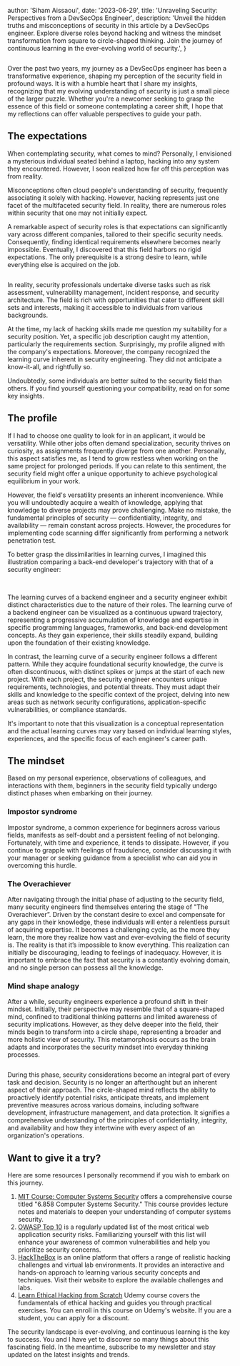 
  author: 'Siham Aissaoui',
  date: '2023-06-29',
  title: 'Unraveling Security: Perspectives from a DevSecOps Engineer',
  description:
    'Unveil the hidden truths and misconceptions of security in this article by a DevSecOps engineer. Explore diverse roles beyond hacking and witness the mindset transformation from square to circle-shaped thinking. Join the journey of continuous learning in the ever-evolving world of security.',
}


<Image src={stonehenge} alt="" />

Over the past two years, my journey as a DevSecOps engineer has been a transformative experience, shaping my perception of the security field in profound ways. It is with a humble heart that I share my insights, recognizing that my evolving understanding of security is just a small piece of the larger puzzle. Whether you're a newcomer seeking to grasp the essence of this field or someone contemplating a career shift, I hope that my reflections can offer valuable perspectives to guide your path.

## The expectations

When contemplating security, what comes to mind? Personally, I envisioned a mysterious individual seated behind a laptop, hacking into any system they encountered. However, I soon realized how far off this perception was from reality.

Misconceptions often cloud people's understanding of security, frequently associating it solely with hacking. However, hacking represents just one facet of the multifaceted security field. In reality, there are numerous roles within security that one may not initially expect.

A remarkable aspect of security roles is that expectations can significantly vary across different companies, tailored to their specific security needs. Consequently, finding identical requirements elsewhere becomes nearly impossible. Eventually, I discovered that this field harbors no rigid expectations. The only prerequisite is a strong desire to learn, while everything else is acquired on the job.

<Image src={job_expectations} alt="" />

In reality, security professionals undertake diverse tasks such as risk assessment, vulnerability management, incident response, and security architecture. The field is rich with opportunities that cater to different skill sets and interests, making it accessible to individuals from various backgrounds.

At the time, my lack of hacking skills made me question my suitability for a security position. Yet, a specific job description caught my attention, particularly the requirements section. Surprisingly, my profile aligned with the company's expectations. Moreover, the company recognized the learning curve inherent in security engineering. They did not anticipate a know-it-all, and rightfully so.

Undoubtedly, some individuals are better suited to the security field than others. If you find yourself questioning your compatibility, read on for some key insights.

## The profile

If I had to choose one quality to look for in an applicant, it would be versatility. While other jobs often demand specialization, security thrives on curiosity, as assignments frequently diverge from one another. Personally, this aspect satisfies me, as I tend to grow restless when working on the same project for prolonged periods. If you can relate to this sentiment, the security field might offer a unique opportunity to achieve psychological equilibrium in your work.

However, the field's versatility presents an inherent inconvenience. While you will undoubtedly acquire a wealth of knowledge, applying that knowledge to diverse projects may prove challenging. Make no mistake, the fundamental principles of security — confidentiality, integrity, and availability — remain constant across projects. However, the procedures for implementing code scanning differ significantly from performing a network penetration test.

To better grasp the dissimilarities in learning curves, I imagined this illustration comparing a back-end developer's trajectory with that of a security engineer:

<Image src={developer_learning_curve} alt="" />

<Image src={security_learning_curve} alt="" />

The learning curves of a backend engineer and a security engineer exhibit distinct characteristics due to the nature of their roles. The learning curve of a backend engineer can be visualized as a continuous upward trajectory, representing a progressive accumulation of knowledge and expertise in specific programming languages, frameworks, and back-end development concepts. As they gain experience, their skills steadily expand, building upon the foundation of their existing knowledge.

In contrast, the learning curve of a security engineer follows a different pattern. While they acquire foundational security knowledge, the curve is often discontinuous, with distinct spikes or jumps at the start of each new project. With each project, the security engineer encounters unique requirements, technologies, and potential threats. They must adapt their skills and knowledge to the specific context of the project, delving into new areas such as network security configurations, application-specific vulnerabilities, or compliance standards.

It's important to note that this visualization is a conceptual representation and the actual learning curves may vary based on individual learning styles, experiences, and the specific focus of each engineer's career path.

## The mindset

Based on my personal experience, observations of colleagues, and interactions with them, beginners in the security field typically undergo distinct phases when embarking on their journey.

### Impostor syndrome

Impostor syndrome, a common experience for beginners across various fields, manifests as self-doubt and a persistent feeling of not belonging. Fortunately, with time and experience, it tends to dissipate. However, if you continue to grapple with feelings of fraudulence, consider discussing it with your manager or seeking guidance from a specialist who can aid you in overcoming this hurdle.

### The Overachiever

After navigating through the initial phase of adjusting to the security field, many security engineers find themselves entering the stage of "The Overachiever”.  Driven by the constant desire to excel and compensate for any gaps in their knowledge, these individuals will enter a relentless pursuit of acquiring expertise. It becomes a challenging cycle, as the more they learn, the more they realize how vast and ever-evolving the field of security is. The reality is that it’s impossible to know everything. This realization can initially be discouraging, leading to feelings of inadequacy. However, it is important to embrace the fact that security is a constantly evolving domain, and no single person can possess all the knowledge.

### Mind shape analogy

After a while, security engineers experience a profound shift in their mindset. Initially, their perspective may resemble that of a square-shaped mind, confined to traditional thinking patterns and limited awareness of security implications. However, as they delve deeper into the field, their minds begin to transform into a circle shape, representing a broader and more holistic view of security. This metamorphosis occurs as the brain adapts and incorporates the security mindset into everyday thinking processes.

<Image src={mindset_analogy} alt="" />

During this phase, security considerations become an integral part of every task and decision. Security is no longer an afterthought but an inherent aspect of their approach. The circle-shaped mind reflects the ability to proactively identify potential risks, anticipate threats, and implement preventive measures across various domains, including software development, infrastructure management, and data protection. It signifies a comprehensive understanding of the principles of confidentiality, integrity, and availability and how they intertwine with every aspect of an organization's operations.

## Want to give it a try?

Here are some resources I personally recommend if you wish to embark on this journey.

1. [MIT Course: Computer Systems Security](https://ocw.mit.edu/courses/6-858-computer-systems-security-fall-2014/pages/lecture-notes/) offers a comprehensive course titled "6.858 Computer Systems Security." This course provides lecture notes and materials to deepen your understanding of computer systems security.
2. [OWASP Top 10](https://owasp.org/www-project-top-ten/) is a regularly updated list of the most critical web application security risks. Familiarizing yourself with this list will enhance your awareness of common vulnerabilities and help you prioritize security concerns.
3. [HackTheBox](https://www.hackthebox.com/) is an online platform that offers a range of realistic hacking challenges and virtual lab environments. It provides an interactive and hands-on approach to learning various security concepts and techniques. Visit their website to explore the available challenges and labs.
4. [Learn Ethical Hacking from Scratch](https://www.udemy.com/course/learn-ethical-hacking-from-scratch/)  Udemy course covers the fundamentals of ethical hacking and guides you through practical exercises. You can enroll in this course on Udemy's website. If you are a student, you can apply for a discount.

The security landscape is ever-evolving, and continuous learning is the key to success. You and I have yet to discover so many things about this fascinating field. In the meantime, subscribe to my newsletter and stay updated on the latest insights and trends.
